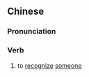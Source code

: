 {{also|识面}}
==Chinese==
{{zh-forms|s=识面}}

===Pronunciation===
{{zh-pron
|m=識miàn
|c=sik1 min6
|cat=v
}}

===Verb===
{{zh-verb}}

# {{lb|zh|literary}} to [[recognize]] [[someone]]